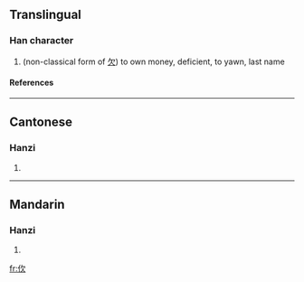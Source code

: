 ==Translingual==
===Han character===
{{Han char|rn=9|rad=人|as=04|sn=6|four=|canj=人弓人 (ONO)}}
# (non-classical form of [[欠]]) to own money, deficient, to yawn, last name
====References====
{{Han ref|kx=0094.100|hdz=10125.020|uh=3438|ud=13368}}

----
==Cantonese==
===Hanzi===
{{yue-hanzi|jyut=|y=gim1, him3}}
# {{defn|Cantonese}}

----
==Mandarin==
===Hanzi===
{{cmn-hanzi|pin=[[qiàn]] ([[qian4]])|wg=ch'ien<sup>4</sup>}}
# {{defn|Mandarin}}

[[fr:㐸]]
